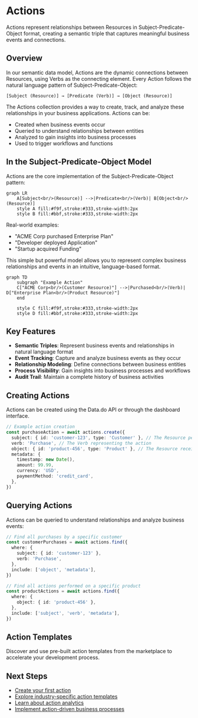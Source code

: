# Actions

Actions represent relationships between Resources in Subject-Predicate-Object format, creating a semantic triple that captures meaningful business events and connections.

## Overview

In our semantic data model, Actions are the dynamic connections between Resources, using Verbs as the connecting element. Every Action follows the natural language pattern of Subject-Predicate-Object:

```
[Subject (Resource)] → [Predicate (Verb)] → [Object (Resource)]
```

The Actions collection provides a way to create, track, and analyze these relationships in your business applications. Actions can be:

- Created when business events occur
- Queried to understand relationships between entities
- Analyzed to gain insights into business processes
- Used to trigger workflows and functions

## In the Subject-Predicate-Object Model

Actions are the core implementation of the Subject-Predicate-Object pattern:

```mermaid
graph LR
    A[Subject<br/>(Resource)] -->|Predicate<br/>(Verb)| B[Object<br/>(Resource)]
    style A fill:#f9f,stroke:#333,stroke-width:2px
    style B fill:#bbf,stroke:#333,stroke-width:2px
```

Real-world examples:

- "ACME Corp purchased Enterprise Plan"
- "Developer deployed Application"
- "Startup acquired Funding"

This simple but powerful model allows you to represent complex business relationships and events in an intuitive, language-based format.

```mermaid
graph TD
    subgraph "Example Action"
    C["ACME Corp<br/>(Customer Resource)"] -->|Purchased<br/>(Verb)| D["Enterprise Plan<br/>(Product Resource)"]
    end

    style C fill:#f9f,stroke:#333,stroke-width:2px
    style D fill:#bbf,stroke:#333,stroke-width:2px
```

## Key Features

- **Semantic Triples**: Represent business events and relationships in natural language format
- **Event Tracking**: Capture and analyze business events as they occur
- **Relationship Modeling**: Define connections between business entities
- **Process Visibility**: Gain insights into business processes and workflows
- **Audit Trail**: Maintain a complete history of business activities

## Creating Actions

Actions can be created using the Data.do API or through the dashboard interface.

```typescript
// Example action creation
const purchaseAction = await actions.create({
  subject: { id: 'customer-123', type: 'Customer' }, // The Resource performing the action
  verb: 'Purchase', // The Verb representing the action
  object: { id: 'product-456', type: 'Product' }, // The Resource receiving the action
  metadata: {
    timestamp: new Date(),
    amount: 99.99,
    currency: 'USD',
    paymentMethod: 'credit_card',
  },
})
```

## Querying Actions

Actions can be queried to understand relationships and analyze business events:

```typescript
// Find all purchases by a specific customer
const customerPurchases = await actions.find({
  where: {
    subject: { id: 'customer-123' },
    verb: 'Purchase',
  },
  include: ['object', 'metadata'],
})

// Find all actions performed on a specific product
const productActions = await actions.find({
  where: {
    object: { id: 'product-456' },
  },
  include: ['subject', 'verb', 'metadata'],
})
```

## Action Templates

Discover and use pre-built action templates from the marketplace to accelerate your development process.

## Next Steps

- [Create your first action](/data/actions/create)
- [Explore industry-specific action templates](/data/actions/templates)
- [Learn about action analytics](/data/actions/analytics)
- [Implement action-driven business processes](/data/actions/business-processes)
